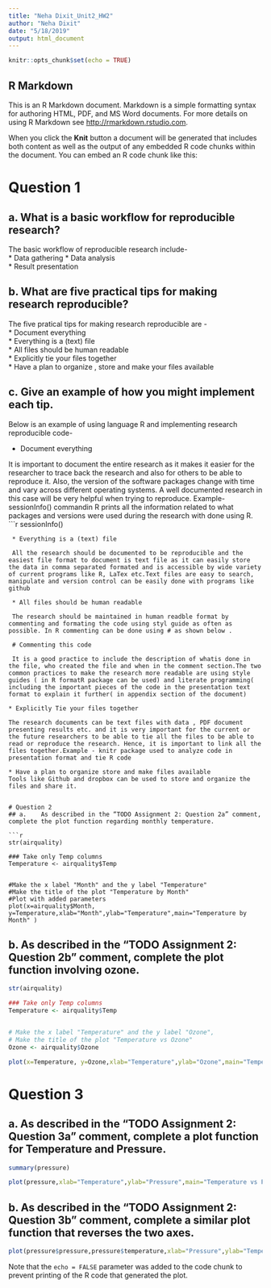 ```yaml
---
title: "Neha Dixit_Unit2_HW2"
author: "Neha Dixit"
date: "5/18/2019"
output: html_document
---
```


```r
knitr::opts_chunk$set(echo = TRUE)
```

## R Markdown

This is an R Markdown document. Markdown is a simple formatting syntax for authoring HTML, PDF, and MS Word documents. For more details on using R Markdown see <http://rmarkdown.rstudio.com>.

When you click the **Knit** button a document will be generated that includes both content as well as the output of any embedded R code chunks within the document. You can embed an R code chunk like this:

# Question 1
## a. What is a basic workflow for reproducible research?  
 The basic workflow of reproducible research include-   
  * Data gathering
  * Data analysis  
  * Result presentation 
  
## b. What are five practical tips for making research reproducible?  
 The five pratical tips for making research reproducible are -  
  * Document everything  
  * Everything is a (text) file  
  * All files should be human readable  
  * Explicitly tie your files together  
  * Have a plan to organize , store and make your files available  
  
## c. Give an example of how you might implement each tip.
 Below is an example of using language R and implementing research     reproducible code-  
 
  * Document everything  
  
  It is important to document the entire research as it makes it easier for the researcher to trace back the research and also for others to be able to reproduce it. Also, the version of the software packages change with time and vary across different operating systems. A well documented research in this case will be very helpful when trying to reproduce. Example- sessionInfo() commandin R prints all the information related to what packages and versions were used during the research with done using R.
  ```r
  sessionInfo()

```
 * Everything is a (text) file  
 
 All the research should be documented to be reproducible and the easiest file format to document is text file as it can easily store the data in comma separated formated and is accessible by wide variety of current programs like R, LaTex etc.Text files are easy to search, manipulate and version control can be easily done with programs like github  
 
 * All files should be human readable  
 
 The research should be maintained in human readble format by commenting and formating the code using styl guide as often as possible. In R commenting can be done using # as shown below . 
 
 # Commenting this code  
 
 It is a good practice to include the description of whatis done in the file, who created the file and when in the comment section.The two common practices to make the research more readable are using style guides ( in R formatR package can be used) and literate programming( including the important pieces of the code in the presentation text format to explain it further( in appendix section of the document)  
 
* Explicitly Tie your files together  

The research documents can be text files with data , PDF document presenting results etc. and it is very important for the current or the future researchers to be able to tie all the files to be able to read or reproduce the research. Hence, it is important to link all the files together.Example - knitr package used to analyze code in presentation format and tie R code 

* Have a plan to organize store and make files available 
Tools like Github and dropbox can be used to store and organize the files and share it.   


# Question 2
## a.	 As described in the “TODO Assignment 2: Question 2a” comment, complete the plot function regarding monthly temperature.  

```r
str(airquality)

### Take only Temp columns
Temperature <- airquality$Temp


#Make the x label "Month" and the y label "Temperature"
#Make the title of the plot "Temperature by Month" 
#Plot with added parameters
plot(x=airquality$Month, y=Temperature,xlab="Month",ylab="Temperature",main="Temperature by Month" )

```

## b.	 As described in the “TODO Assignment 2: Question 2b” comment, complete the plot function involving ozone.  

```r
str(airquality)

### Take only Temp columns
Temperature <- airquality$Temp


# Make the x label "Temperature" and the y label "Ozone",
# Make the title of the plot "Temperature vs Ozone"
Ozone <- airquality$Ozone

plot(x=Temperature, y=Ozone,xlab="Temperature",ylab="Ozone",main="Temperature vs Ozone" )


```  

# Question 3 
## a.	As described in the “TODO Assignment 2: Question 3a” comment, complete a plot function for Temperature and Pressure.    


```r
summary(pressure)
```
```r
plot(pressure,xlab="Temperature",ylab="Pressure",main="Temperature vs Pressure")
```

## b.	As described in the “TODO Assignment 2: Question 3b” comment, complete a similar plot function that reverses the two axes.

```r

plot(pressure$pressure,pressure$temperature,xlab="Pressure",ylab="Temperature",main="Pressure vs Temperature")

```

Note that the `echo = FALSE` parameter was added to the code chunk to prevent printing of the R code that generated the plot.
